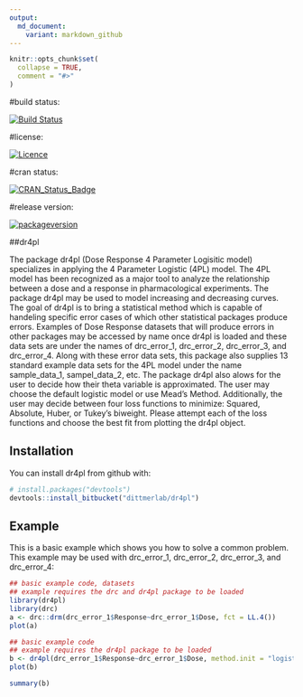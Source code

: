 ```yaml
---
output:
  md_document:
    variant: markdown_github
---
```


```r
knitr::opts_chunk$set(
  collapse = TRUE,
  comment = "#>"
)
```
#build status:

[![Build Status](https://travis-ci.org/aubreybailey/dr4pl.svg?branch=master)](https://travis-ci.org/aubreybailey/dr4pl)

#license:

[![Licence](https://img.shields.io/badge/licence-GPL--3-blue.svg)](https://www.gnu.org/licenses/gpl-3.0.en.html)

#cran status:

[![CRAN_Status_Badge](http://www.r-pkg.org/badges/version/dr4pl)](https://cran.r-project.org/package=dr4pl)

#release version:	

[![packageversion](https://img.shields.io/badge/GitHub%20Package%20version-1.1.8-orange.svg?style=flat-square)](commits/master)

##dr4pl

The package dr4pl (Dose Response 4 Parameter Logisitic model) specializes in applying the 4 Parameter Logistic (4PL) model. The 4PL model has been recognized as a major tool to analyze the relationship between a dose and a response in pharmacological experiments. The package dr4pl may be used to model increasing and decreasing curves. The goal of dr4pl is to bring a statistical method which is capable of handeling specific error cases of which other statistical packages produce errors. Examples of Dose Response datasets that will produce errors in other packages may be accessed by name once dr4pl is loaded and these data sets are under the names of drc_error_1, drc_error_2, drc_error_3, and drc_error_4. Along with these error data sets, this package also supplies 13 standard example data sets for the 4PL model under the name sample_data_1, sampel_data_2, etc. The package dr4pl also alows for the user to decide how their theta variable is approximated. The user may choose the default logistic model or use Mead's Method. Additionally, the user may decide between four loss functions to minimize: Squared, Absolute, Huber, or Tukey's biweight. Please attempt each of the loss functions and choose the best fit from plotting the dr4pl object.

## Installation

You can install dr4pl from github with:

```r
# install.packages("devtools")
devtools::install_bitbucket("dittmerlab/dr4pl")
```

## Example

This is a basic example which shows you how to solve a common problem. This example may be used with drc_error_1, drc_error_2, drc_error_3, and drc_error_4:

```r
## basic example code, datasets
## example requires the drc and dr4pl package to be loaded
library(dr4pl)
library(drc)
a <- drc::drm(drc_error_1$Response~drc_error_1$Dose, fct = LL.4())
plot(a)
```

```r
## basic example code
## example requires the dr4pl package to be loaded
b <- dr4pl(drc_error_1$Response~drc_error_1$Dose, method.init = "logistic", method.robust = "Tukey") 
plot(b)
```
```r
summary(b)
```
